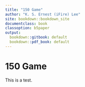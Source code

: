 ```yaml
---
title: "150 Game"
author: "K. S. Ernest (iFire) Lee"
site: bookdown::bookdown_site
documentclass: book
classoption: b5paper
output:
  bookdown::gitbook: default
  bookdown::pdf_book: default
---
```


# 150 Game

This is a test.
